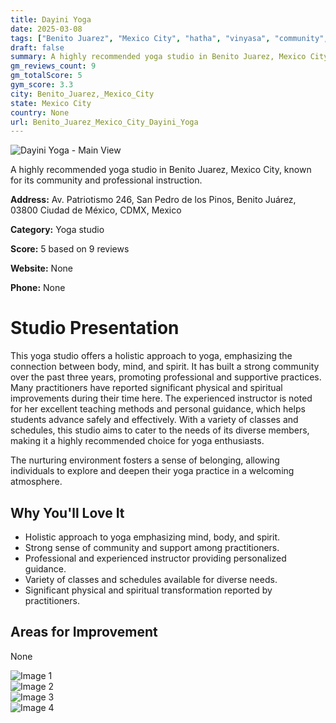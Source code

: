 ```yaml
---
title: Dayini Yoga
date: 2025-03-08
tags: ["Benito Juarez", "Mexico City", "hatha", "vinyasa", "community", "professionalism", "Benito Juarez, Mexico City"]  
draft: false
summary: A highly recommended yoga studio in Benito Juarez, Mexico City, known for its community and professional instruction.
gm_reviews_count: 9
gm_totalScore: 5
gym_score: 3.3
city: Benito_Juarez,_Mexico_City
state: Mexico City
country: None
url: Benito_Juarez_Mexico_City_Dayini_Yoga
---
```


<div className="aspect-[16/9] relative my-8">
  <img 
    src="https://lh5.googleusercontent.com/p/AF1QipN9A84pQDp-gx6cr5EUbAyVR4IMYANILeijKGdA=w1920-h1080-k-no"
    alt="Dayini Yoga - Main View"
    className="object-cover absolute inset-0 w-full h-full rounded-lg"
  />
</div>

A highly recommended yoga studio in Benito Juarez, Mexico City, known for its community and professional instruction.

**Address:** Av. Patriotismo 246, San Pedro de los Pinos, Benito Juárez, 03800 Ciudad de México, CDMX, Mexico

**Category:** Yoga studio

**Score:** 5 based on 9 reviews

**Website:** None

**Phone:** None

# Studio Presentation

This yoga studio offers a holistic approach to yoga, emphasizing the connection between body, mind, and spirit. It has built a strong community over the past three years, promoting professional and supportive practices. Many practitioners have reported significant physical and spiritual improvements during their time here. The experienced instructor is noted for her excellent teaching methods and personal guidance, which helps students advance safely and effectively. With a variety of classes and schedules, this studio aims to cater to the needs of its diverse members, making it a highly recommended choice for yoga enthusiasts.

The nurturing environment fosters a sense of belonging, allowing individuals to explore and deepen their yoga practice in a welcoming atmosphere.

## Why You'll Love It

- Holistic approach to yoga emphasizing mind, body, and spirit.
- Strong sense of community and support among practitioners.
- Professional and experienced instructor providing personalized guidance.
- Variety of classes and schedules available for diverse needs.
- Significant physical and spiritual transformation reported by practitioners.

## Areas for Improvement

None

<div className="grid grid-cols-1 xl:grid-cols-2 gap-4 my-8">
<div className="aspect-[4/3] relative"><img src="https://lh5.googleusercontent.com/p/AF1QipPoMvX66PkOH--BHaSZBXSRmNeuW67CzoKVEAk2=w1920-h1080-k-no" alt="Image 1" className="object-cover absolute inset-0 w-full h-full rounded-lg" /></div>
<div className="aspect-[4/3] relative"><img src="https://lh5.googleusercontent.com/p/AF1QipP-nvzkRg36BzlTrTcAorelBcHH3JziljBjq3ky=w1920-h1080-k-no" alt="Image 2" className="object-cover absolute inset-0 w-full h-full rounded-lg" /></div>
<div className="aspect-[4/3] relative"><img src="https://lh5.googleusercontent.com/p/AF1QipPOSys65YdyjlO_LzfmuXaUFqOVQWGKapnBdPF1=w1920-h1080-k-no" alt="Image 3" className="object-cover absolute inset-0 w-full h-full rounded-lg" /></div>
<div className="aspect-[4/3] relative"><img src="https://lh5.googleusercontent.com/p/AF1QipOJpVFEXKRDgKwo57u0xU9x4306uF3MsQx2LVzu=w1920-h1080-k-no" alt="Image 4" className="object-cover absolute inset-0 w-full h-full rounded-lg" /></div>
</div>
